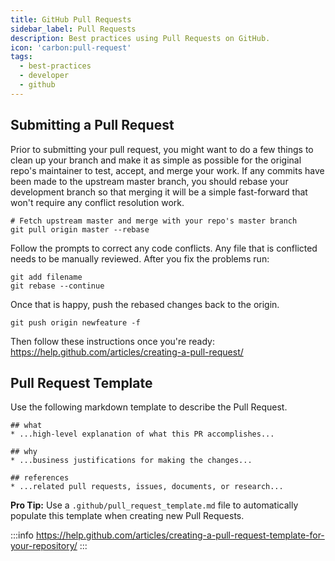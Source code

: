 ```yaml
---
title: GitHub Pull Requests
sidebar_label: Pull Requests
description: Best practices using Pull Requests on GitHub.
icon: 'carbon:pull-request'
tags:
  - best-practices
  - developer
  - github
---
```


## Submitting a Pull Request

Prior to submitting your pull request, you might want to do a few things to clean up your branch and make it as simple as possible for the original repo's maintainer to test, accept, and merge your work. If any commits have been made to the upstream master branch, you should rebase your development branch so that merging it will be a simple fast-forward that won't require any conflict resolution work.

```
# Fetch upstream master and merge with your repo's master branch
git pull origin master --rebase
```

Follow the prompts to correct any code conflicts. Any file that is conflicted needs to be manually reviewed. After you fix the problems run:

```
git add filename
git rebase --continue
```

Once that is happy, push the rebased changes back to the origin.

```
git push origin newfeature -f
```

Then follow these instructions once you're ready: https://help.github.com/articles/creating-a-pull-request/

## Pull Request Template

Use the following markdown template to describe the Pull Request.

```
## what
* ...high-level explanation of what this PR accomplishes...

## why
* ...business justifications for making the changes...

## references
* ...related pull requests, issues, documents, or research...
```

**Pro Tip:** Use a `.github/pull_request_template.md` file to automatically populate this template when creating new Pull Requests.

:::info
https://help.github.com/articles/creating-a-pull-request-template-for-your-repository/
:::
